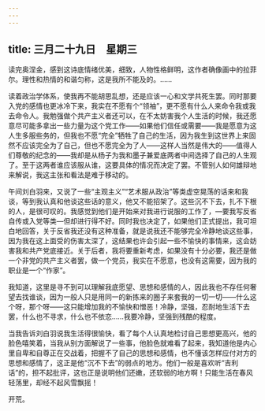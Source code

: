 ```yaml
---
---
---
```

title: 三月二十九日　星期三
---




读完奥涅金，感到这诗底情绪优美，细致，人物性格鲜明，这作者确像画中的拉菲尔。理性和热情的和谐匀称，这是我所不能及的。……

读着政治学体系，使我再不能胡思乱想，还是应该一心和文学共死生罢。同时那要入党的感情也更冰冷下来，我实在不愿有个“领袖”，更不愿有什么人来命令我或我去命令人。我勉强做个共产主义者还可以，在不太妨害我个人生活的时候，我还愿意尽可能多拿出一些力量为这个党工作——如果他们信任或需要——我是愿意为这人生多服些务的，但我也不愿“完全”牺牲了自己的生活，因为我生到这世界上来固然不应该完全为了自己，但也不愿完全为了人——这样人当然是伟大的——值得人们尊敬的纪念的——我却是从杨子为我和墨子兼爱底两者中间选择了自己的人生观了。至于这两者谁应该服从谁，这要具体的情况而决定了罢。不管别人如何雄辩地来解说，我这主张和看法是难于移动的。





午间刘白羽来，又说了一些“主观主义”“艺术服从政治”等类虚空晃荡的话来和我谈，等到我认真和他谈这些话的意义，他又不能招架了。这些沉不下去，扎不下根的人，是很可叹的。我感觉到他们是开始来对我进行说服的工作了，―要我写反省自传或入党等类―但却进行得不好。同时我也决定了，如果他们正式提出，我可坦白地回答，关于反省我还没有这种准备，就是说我还不能够完全冷静地谈这些事，因为我在这上面受的伤害太深了，这结果也许会引起一些不愉快的事情来，这会妨害我和共产党底接近。关于后者，我将要重新考虑，如果没有十分必要，我还是做一个非党的共产主义者罢，做一个党员，我实在不愿意，也没有这需要，因为我的职业是一个“作家”。

我知道，这里是寻不到可以理解我底愿望、思想和感情的人，因此我也不存任何奢望去找谁谈，因为一般人只是用同一的新拣来的圈子来套我的一切一切——什么这个呀，那个呀——这只能增加我的不愉快和憎恶！冷静，坚强，忍耐地生活下去罢，什么也不寻求，什么也不依恋……我要冷静，坚强到残酷的程度。

当我告诉刘白羽说我生活得很愉快，看了每个人认真地检讨自己思想更高兴，他的脸色嘻笑着，当我从别方面解说了一些事，他脸色就难看了起来，我知道他是内心里自卑和自尊正在交战着，把握不了自己的思想和感情，也不懂该怎样应付对方的思想和感情了，这正是他“沉不下去”的弱点的地方。他们一般是喜欢听“吉利话”的，担不起批评，这也正是说明他们还嫩，还软弱的地方啊！只能生活在春风轻荡里，却经不起风雪飘摇！

开荒。